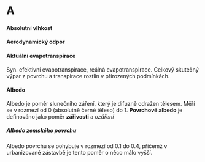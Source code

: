 # A

#### Absolutní vlhkost {#sec-a-absolutni-vlhkost}
::: collapsible

:::

#### Aerodynamický odpor {#sec-a-aerodynamicky-odpor}
::: collapsible

:::

#### Aktuální evapotranspirace {#sec-a-aktualni-evapotranspirace}
::: collapsible
Syn. efektivní evapotranspirace, reálná evapotranspirace. Celkový skutečný výpar z povrchu a transpirace rostlin v přírozených podmínkách. 
:::

#### Albedo {#sec-a-albedo}
::: collapsible
Albedo je poměr slunečního záření, který je difuzně odražen tělesem. Měří se v rozmezí od 0 (absolutně černé těleso) do 1. **Povrchové albedo** je definováno jako poměr **zářivosti** a *ozáření* 

##### Albedo zemského povrchu {#sec-a-albedo-zemskeho-povrchu}

Albedo povrchu se pohybuje v rozmezí od 0.1 do 0.4, přičemž v urbanizované zástavbě je tento poměr o něco málo vyšší.

:::